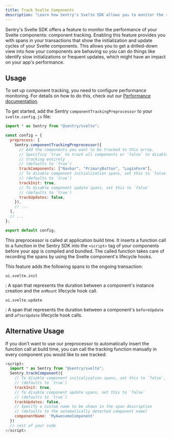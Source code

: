 ```yaml
---
title: Track Svelte Components
description: "Learn how Sentry's Svelte SDK allows you to monitor the rendering performance of your application and its components."
---
```


Sentry's Svelte SDK offers a feature to monitor the performance of your Svelte components: component tracking. Enabling this feature provides you with spans in your transactions that show the initialization and update cycles of your Svelte components. This allows you to get a drilled-down view into how your components are behaving so you can do things like identify slow initializations or frequent updates, which might have an impact on your app's performance.

## Usage

<Alert>

To set up component tracking, you need to configure performance monitoring. For details on how to do this, check out our [Performance documentation](/platforms/javascript/guides/svelte/performance/).

</Alert>

To get started, add the Sentry `componentTrackingPreprocessor` to your `svelte.config.js` file:

```javascript {tabTitle: svelte.config.js}
import * as Sentry from "@sentry/svelte";

const config = {
  preprocess: [
    Sentry.componentTrackingPreprocessor({
      // Add the components you want to be tracked to this array.
      // Specificy `true` to track all components or `false` to disable
      // tracking entirely
      // (defaults to `true`)
      trackComponents: ["Navbar", "PrimaryButton", "LoginForm"],
      // To disable component initialization spans, set this to `false`.
      // (defaults to `true`)
      trackInit: true,
      // To disable component update spans, set this to `false`
      // (defaults to `true`)
      trackUpdates: false,
    }),
    // ...
  ],
  // ...
};

export default config;
```

This preprocessor is called at application build time. It inserts a function call to a function in the Sentry SDK into the `<script>` tag of your components before your app is compiled and bundled. The called function takes care of recording the spans by using the Svelte component's lifecycle hooks.

This feature adds the following spans to the ongoing transaction:

`ui.svelte.init`

: A span that represents the duration between a component's instance creation and the `onMount` lifecycle hook call.

`ui.svelte.update`

: A span that represents the duration between a component's `beforeUpdate` and `afterUpdate` lifecycle hook calls.

## Alternative Usage

If you don't want to use our preprocessor to automatically insert the function call at build time, you can call the tracking function manually in every component you would like to see tracked:

```javascript {tabTitle: MyComponent.svelte}
<script>
  import * as Sentry from "@sentry/svelte";
  Sentry.trackComponent({
    // To disable component initialization spans, set this to `false`.
    // (defaults to `true`)
    trackInit: true,
    // To disable component update spans, set this to `false`
    // (defaults to `true`)
    trackUpdates: false,
    // Specify a custom name to be shown in the span description
    // (defaults to the automatically detected component name)
    componentName: 'MyAwesomeComponent'
  })
  // rest of your code
</script>
```
